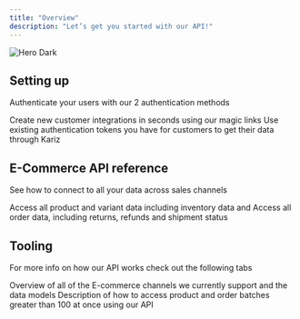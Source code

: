 ```yaml
---
title: "Overview"
description: "Let’s get you started with our API!"
---
```




<img alt="Hero Dark" classname="hidden dark:block" src="/images/hero-dark.svg" />

## Setting up

Authenticate your users with our 2 authentication methods

<CardGroup cols={2}>
  <Card title="Magic Link" icon="link" href="https://mintlify.com/docs/quickstart">
    Create new customer integrations in seconds using our magic links
  </Card>

  <Card title="User Token" icon="code" href="https://mintlify.com/docs/development">
    Use existing authentication tokens you have for customers to get their data through Kariz
  </Card>
</CardGroup>

## E-Commerce API reference&#x20;

See how to connect to all your data across sales channels&#x20;

<CardGroup cols={2}>
  <Card title="Products & Inventory" icon="shirt" href="https://mintlify.com/docs/settings/global">
    Access all product and variant data including inventory data and&#x20;
  </Card>

  <Card title="Orders" icon="receipt" href="https://mintlify.com/docs/api-playground/openapi">
    Access all order data, including returns, refunds and shipment status
  </Card>
</CardGroup>

## Tooling&#x20;

For more info on how our API works check out the following tabs&#x20;

<CardGroup cols={2}>
  <Card title="Supported Channels" icon="API" href="https://mintlify.com/docs/settings/global">
    Overview of all of the E-commerce channels we currently support and the data models
  </Card>

  <Card title="Pagination" icon="tooling" href="https://mintlify.com/docs/api-playground/openapi">
    Description of how to access product and order batches greater than 100 at once using our API
  </Card>
</CardGroup>